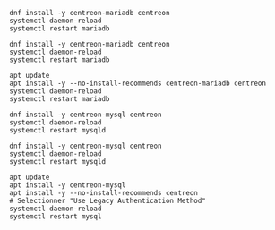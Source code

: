 
<Tabs groupId="database-sync">
<TabItem value="MariaDB" label="MariaDB">

<Tabs groupId="sync">
<TabItem value="Alma / RHEL / Oracle Linux 8" label="Alma / RHEL / Oracle Linux 8">

```shell
dnf install -y centreon-mariadb centreon
systemctl daemon-reload
systemctl restart mariadb
```

</TabItem>
<TabItem value="Alma / RHEL / Oracle Linux 9" label="Alma / RHEL / Oracle Linux 9">

```shell
dnf install -y centreon-mariadb centreon
systemctl daemon-reload
systemctl restart mariadb
```

</TabItem>
<TabItem value="Debian 11" label="Debian 11">

```shell
apt update
apt install -y --no-install-recommends centreon-mariadb centreon
systemctl daemon-reload
systemctl restart mariadb
```

</TabItem>
</Tabs>

</TabItem>
<TabItem value="MySQL" label="MySQL">

<Tabs groupId="sync">
<TabItem value="Alma / RHEL / Oracle Linux 8" label="Alma / RHEL / Oracle Linux 8">

```shell
dnf install -y centreon-mysql centreon
systemctl daemon-reload
systemctl restart mysqld
```

</TabItem>
<TabItem value="Alma / RHEL / Oracle Linux 9" label="Alma / RHEL / Oracle Linux 9">

```shell
dnf install -y centreon-mysql centreon
systemctl daemon-reload
systemctl restart mysqld
```

</TabItem>
<TabItem value="Debian 11" label="Debian 11">

```shell
apt update
apt install -y centreon-mysql
apt install -y --no-install-recommends centreon
# Selectionner "Use Legacy Authentication Method"
systemctl daemon-reload
systemctl restart mysql
```

</TabItem>
</Tabs>

</TabItem>
</Tabs>
